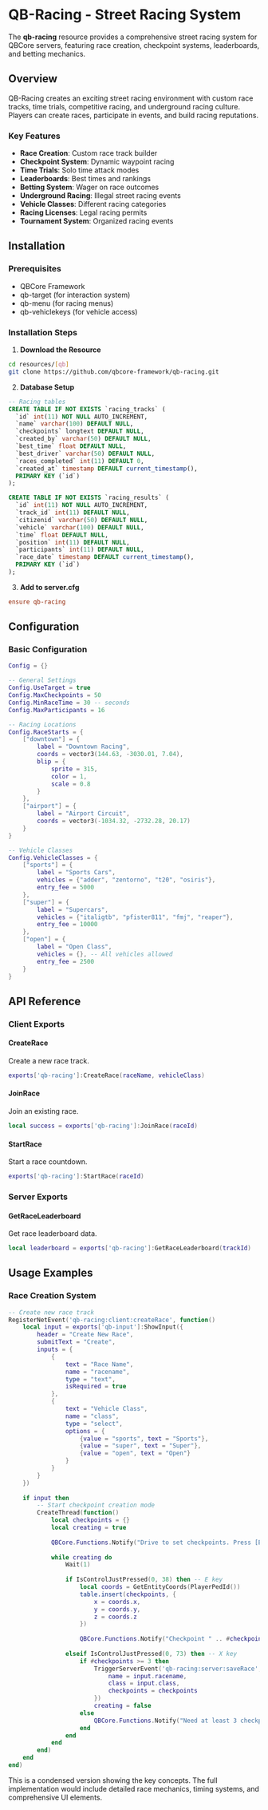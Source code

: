 # QB-Racing - Street Racing System


The **qb-racing** resource provides a comprehensive street racing system for QBCore servers, featuring race creation, checkpoint systems, leaderboards, and betting mechanics.

## Overview

QB-Racing creates an exciting street racing environment with custom race tracks, time trials, competitive racing, and underground racing culture. Players can create races, participate in events, and build racing reputations.

### Key Features

- **Race Creation**: Custom race track builder
- **Checkpoint System**: Dynamic waypoint racing
- **Time Trials**: Solo time attack modes
- **Leaderboards**: Best times and rankings
- **Betting System**: Wager on race outcomes
- **Underground Racing**: Illegal street racing events
- **Vehicle Classes**: Different racing categories
- **Racing Licenses**: Legal racing permits
- **Tournament System**: Organized racing events

## Installation

### Prerequisites

- QBCore Framework
- qb-target (for interaction system)
- qb-menu (for racing menus)
- qb-vehiclekeys (for vehicle access)

### Installation Steps

1. **Download the Resource**
```bash
cd resources/[qb]
git clone https://github.com/qbcore-framework/qb-racing.git
```

2. **Database Setup**
```sql
-- Racing tables
CREATE TABLE IF NOT EXISTS `racing_tracks` (
  `id` int(11) NOT NULL AUTO_INCREMENT,
  `name` varchar(100) DEFAULT NULL,
  `checkpoints` longtext DEFAULT NULL,
  `created_by` varchar(50) DEFAULT NULL,
  `best_time` float DEFAULT NULL,
  `best_driver` varchar(50) DEFAULT NULL,
  `races_completed` int(11) DEFAULT 0,
  `created_at` timestamp DEFAULT current_timestamp(),
  PRIMARY KEY (`id`)
);

CREATE TABLE IF NOT EXISTS `racing_results` (
  `id` int(11) NOT NULL AUTO_INCREMENT,
  `track_id` int(11) DEFAULT NULL,
  `citizenid` varchar(50) DEFAULT NULL,
  `vehicle` varchar(100) DEFAULT NULL,
  `time` float DEFAULT NULL,
  `position` int(11) DEFAULT NULL,
  `participants` int(11) DEFAULT NULL,
  `race_date` timestamp DEFAULT current_timestamp(),
  PRIMARY KEY (`id`)
);
```

3. **Add to server.cfg**
```cfg
ensure qb-racing
```

## Configuration

### Basic Configuration

```lua
Config = {}

-- General Settings
Config.UseTarget = true
Config.MaxCheckpoints = 50
Config.MinRaceTime = 30 -- seconds
Config.MaxParticipants = 16

-- Racing Locations
Config.RaceStarts = {
    ["downtown"] = {
        label = "Downtown Racing",
        coords = vector3(144.63, -3030.01, 7.04),
        blip = {
            sprite = 315,
            color = 1,
            scale = 0.8
        }
    },
    ["airport"] = {
        label = "Airport Circuit",
        coords = vector3(-1034.32, -2732.28, 20.17)
    }
}

-- Vehicle Classes
Config.VehicleClasses = {
    ["sports"] = {
        label = "Sports Cars",
        vehicles = {"adder", "zentorno", "t20", "osiris"},
        entry_fee = 5000
    },
    ["super"] = {
        label = "Supercars",
        vehicles = {"italigtb", "pfister811", "fmj", "reaper"},
        entry_fee = 10000
    },
    ["open"] = {
        label = "Open Class",
        vehicles = {}, -- All vehicles allowed
        entry_fee = 2500
    }
}
```

## API Reference

### Client Exports

#### CreateRace
Create a new race track.

```lua
exports['qb-racing']:CreateRace(raceName, vehicleClass)
```

#### JoinRace
Join an existing race.

```lua
local success = exports['qb-racing']:JoinRace(raceId)
```

#### StartRace
Start a race countdown.

```lua
exports['qb-racing']:StartRace(raceId)
```

### Server Exports

#### GetRaceLeaderboard
Get race leaderboard data.

```lua
local leaderboard = exports['qb-racing']:GetRaceLeaderboard(trackId)
```

## Usage Examples

### Race Creation System

```lua
-- Create new race track
RegisterNetEvent('qb-racing:client:createRace', function()
    local input = exports['qb-input']:ShowInput({
        header = "Create New Race",
        submitText = "Create",
        inputs = {
            {
                text = "Race Name",
                name = "racename",
                type = "text",
                isRequired = true
            },
            {
                text = "Vehicle Class",
                name = "class",
                type = "select",
                options = {
                    {value = "sports", text = "Sports"},
                    {value = "super", text = "Super"},
                    {value = "open", text = "Open"}
                }
            }
        }
    })
    
    if input then
        -- Start checkpoint creation mode
        CreateThread(function()
            local checkpoints = {}
            local creating = true
            
            QBCore.Functions.Notify("Drive to set checkpoints. Press [E] to place, [X] to finish", "info")
            
            while creating do
                Wait(1)
                
                if IsControlJustPressed(0, 38) then -- E key
                    local coords = GetEntityCoords(PlayerPedId())
                    table.insert(checkpoints, {
                        x = coords.x,
                        y = coords.y,
                        z = coords.z
                    })
                    
                    QBCore.Functions.Notify("Checkpoint " .. #checkpoints .. " placed", "success")
                    
                elseif IsControlJustPressed(0, 73) then -- X key
                    if #checkpoints >= 3 then
                        TriggerServerEvent('qb-racing:server:saveRace', {
                            name = input.racename,
                            class = input.class,
                            checkpoints = checkpoints
                        })
                        creating = false
                    else
                        QBCore.Functions.Notify("Need at least 3 checkpoints", "error")
                    end
                end
            end
        end)
    end
end)
```

<Callout type="info">
  This is a condensed version showing the key concepts. The full implementation would include detailed race mechanics, timing systems, and comprehensive UI elements.
</Callout>